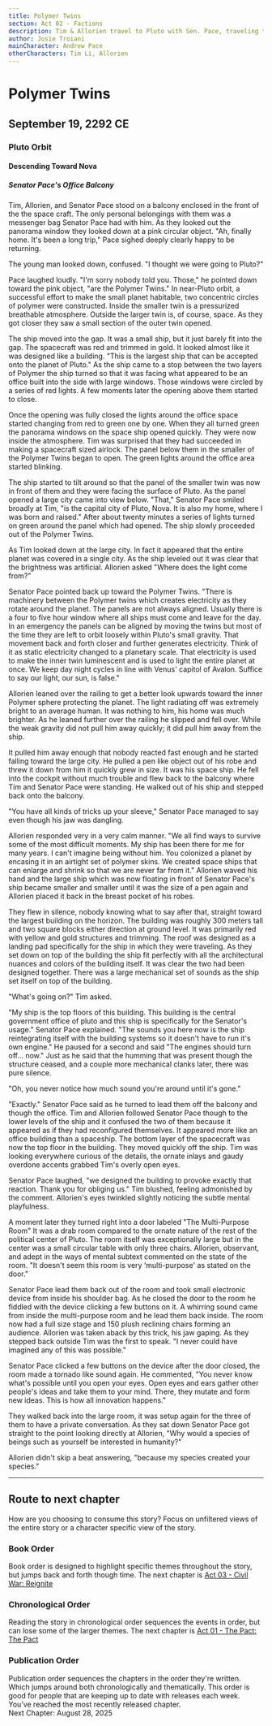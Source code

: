 ```yaml
---
title: Polymer Twins
section: Act 02 - Factions
description: Tim & Allorien travel to Pluto with Sen. Pace, traveling though the Polymer Twins that protect Pluto.
author: Josie Troiani
mainCharacter: Andrew Pace
otherCharacters: Tim Li, Allorien
---
```


# Polymer Twins

## September 19, 2292 CE

### Pluto Orbit

#### Descending Toward Nova

##### Senator Pace's Office Balcony

Tim, Allorien, and Senator Pace stood on a balcony enclosed in the front of the the space craft. The only personal belongings with them was a messenger bag Senator Pace had with him. As they looked out the panorama window they looked down at a pink circular object. "Ah, finally home. It's been a long trip," Pace sighed deeply clearly happy to be returning.

The young man looked down, confused. "I thought we were going to Pluto?"

Pace laughed loudly. "I'm sorry nobody told you. Those," he pointed down toward the pink object, "are the Polymer Twins." In near-Pluto orbit, a successful effort to make the small planet habitable, two concentric circles of polymer were constructed. Inside the smaller twin is a pressurized breathable atmosphere. Outside the larger twin is, of course, space. As they got closer they saw a small section of the outer twin opened.

The ship moved into the gap. It was a small ship, but it just barely fit into the gap. The spacecraft was red and trimmed in gold. It looked almost like it was designed like a building. "This is the largest ship that can be accepted onto the planet of Pluto." As the ship came to a stop between the two layers of Polymer the ship turned so that it was facing what appeared to be an office built into the side with large windows. Those windows were circled by a series of red lights. A few moments later the opening above them started to close.

Once the opening was fully closed the lights around the office space started changing from red to green one by one. When they all turned green the panorama windows on the space ship opened quickly. They were now inside the atmosphere. Tim was surprised that they had succeeded in making a spacecraft sized airlock. The panel below them in the smaller of the Polymer Twins began to open. The green lights around the office area started blinking.

The ship started to tilt around so that the panel of the smaller twin was now in front of them and they were facing the surface of Pluto. As the panel opened a large city came into view below. "That," Senator Pace smiled broadly at Tim, "is the capital city of Pluto, Nova. It is also my home, where I was born and raised." After about twenty minutes a series of lights turned on green around the panel which had opened. The ship slowly proceeded out of the Polymer Twins.

As Tim looked down at the large city. In fact it appeared that the entire planet was covered in a single  city. As the ship leveled out it was clear that the brightness was artificial. Allorien asked "Where does the light come from?"

Senator Pace pointed back up toward the Polymer Twins. "There is machinery between the Polymer twins which creates electricity as they rotate around the planet. The panels are not always aligned. Usually there is a four to five hour window where all ships must come and leave for the day. In an emergency the panels can be aligned by moving the twins but most of the time they are left to orbit loosely within Pluto's small gravity. That movement back and forth closer and further generates electricity. Think of it as static electricity changed to a planetary scale. That electricity is used to make the inner twin luminescent and is used to light the entire planet at once. We keep day night cycles in line with Venus' capitol of Avalon. Suffice to say our light, our sun, is false."

Allorien leaned over the railing to get a better look upwards toward the inner Polymer sphere protecting the planet. The light radiating off was extremely bright to an average human. It was nothing to him, his home was much brighter. As he leaned further over the railing he slipped and fell over. While the weak gravity did not pull him away quickly; it did pull him away from the ship.

It pulled him away enough that nobody reacted fast enough and he started falling toward the large city. He pulled a pen like object out of his robe and threw it down from him it quickly grew in size. It was his space ship. He fell into the cockpit without much trouble and flew back to the balcony where Tim and Senator Pace were standing. He walked out of his ship and stepped back onto the balcony.

"You have all kinds of tricks up your sleeve," Senator Pace managed to say even though his jaw was dangling.

Allorien responded very in a very calm manner. "We all find ways to survive some of the most difficult moments. My ship has been there for me for many years. I can't imagine being without him. You colonized a planet by encasing it in an airtight set of polymer skins. We created space ships that can enlarge and shrink so that we are never far from it." Allorien waved his hand and the large ship which was now floating in front of Senator Pace's ship became smaller and smaller until it was the size of a pen again and Allorien placed it back in the breast pocket of his robes.

They flew in silence, nobody knowing what to say after that, straight toward the largest building on the horizon. The building was roughly 300 meters tall and two square blocks either direction at ground level. It was primarily red with yellow and gold structures and trimming. The roof was designed as a landing pad specifically for the ship in which they were traveling. As they set down on top of the building the ship fit perfectly with all the architectural nuances and colors of the building itself. It was clear the two had been designed together. There was a large mechanical set of sounds as the ship set itself on top of the building.

"What's going on?" Tim asked.

"My ship is the top floors of this building. This building is the central government office of pluto and this ship is specifically for the Senator's usage." Senator Pace explained. "The sounds you here now is the ship reintegrating itself with the building systems so it doesn't have to run it's own engine." He paused for a second and said "The engines should turn off... now." Just as he said that the humming that was present though the structure ceased, and a couple more mechanical clanks later, there was pure silence.

"Oh, you never notice how much sound you're around until it's gone."

"Exactly." Senator Pace said as he turned to lead them off the balcony and though the office. Tim and Allorien followed Senator Pace though to the lower levels of the ship and it confused the two of them because it appeared as if they had reconfigured themselves. It appeared more like an office building than a spaceship. The bottom layer of the spacecraft was now the top floor in the building. They moved quickly off the ship. Tim was looking everywhere curious of the details, the ornate inlays and gaudy overdone accents grabbed Tim's overly open eyes.

Senator Pace laughed, "we designed the building to provoke exactly that reaction. Thank you for obliging us." Tim blushed, feeling admonished by the comment. Allorien's eyes twinkled slightly noticing the subtle mental playfulness.

A moment later they turned right into a door labeled "The Multi-Purpose Room" It was a drab room compared to the ornate nature of the rest of the political center of Pluto. The room itself was exceptionally large but in the center was a small circular table with only three chairs. Allorien, observant, and adept in the ways of mental subtext commented on the state of the room. "It doesn't seem this room is very ‘multi-purpose' as stated on the door."

Senator Pace lead them back out of the room and took small electronic device from inside his shoulder bag. As he closed the door to the room he fiddled with the device clicking a few buttons on it. A whirring sound came from inside the multi-purpose room and he lead them back inside. The room now had a full size stage and 150 plush reclining chairs forming an audience. Allorien was taken aback by this trick, his jaw gaping. As they stepped back outside Tim was the first to speak. "I never could have imagined any of this was possible."

Senator Pace clicked a few buttons on the device after the door closed, the room made a tornado like sound again. He commented, "You never know what's possible until you open your eyes. Open eyes and ears gather other people's ideas and take them to your mind. There, they mutate and form new ideas. This is how all innovation happens."

They walked back into the large room, it was setup again for the three of them to have a private conversation. As they sat down Senator Pace got straight to the point looking directly at Allorien, "Why would a species of beings such as yourself be interested in humanity?"

Allorien didn't skip a beat answering, "because my species created your species."

---

## Route to next chapter

How are you choosing to consume this story?
Focus on unfiltered views of the entire story or a character specific view of the story.

### Book Order

Book order is designed to highlight specific themes throughout the story, but jumps back and forth though time.
<Callout type="info" emoji="️📖">
    The next chapter is [Act 03 - Civil War: Reignite](../civilwar/reignite.mdx)
</Callout>

### Chronological Order

Reading the story in chronological order sequences the events in order, but can lose some of the larger themes.
<Callout type="info" emoji="️🕰️">
    The next chapter is [Act 01 - The Pact: The Pact](../thepact/pactchapter.mdx)
</Callout>

### Publication Order

Publication order sequences the chapters in the order they're written. Which jumps around both chronologically and thematically. This order is good for people that are keeping up to date with releases each week.
<Callout type="info" emoji="️✍️">
    You’ve reached the most recently released chapter.  
    Next Chapter: August 28, 2025
</Callout>
